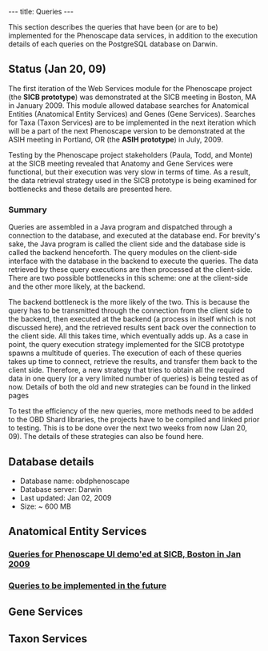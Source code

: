 ---
title: Queries
---

This section describes the queries that have been (or are to be) implemented for the Phenoscape data services, in addition to the execution details of each queries on the PostgreSQL database on Darwin.

==Status (Jan 20, 09)==
The first iteration of the Web Services module for the Phenoscape project (the '''SICB prototype''') was demonstrated at the SICB meeting in Boston, MA in January 2009. This module allowed database searches for Anatomical Entities (Anatomical Entity Services) and Genes (Gene Services). Searches for Taxa (Taxon Services) are to be implemented in the next iteration which will be a part of the next Phenoscape version to be demonstrated at the ASIH meeting in Portland, OR (the '''ASIH prototype''') in July, 2009.

Testing by the Phenoscape project stakeholders (Paula, Todd, and Monte) at the SICB meeting revealed that Anatomy and Gene Services were functional, but their execution was very slow in terms of time. As a result, the data retrieval strategy used in the SICB prototype is being examined for bottlenecks and these details are presented here.

===Summary===
Queries are assembled in a Java program and dispatched through a connection to the database, and executed at the database end. For brevity's sake, the Java program is called the client side and the database side is called the backend henceforth. The query modules on the client-side interface with the database in the backend to execute the queries. The data retrieved by these query executions are then processed at the client-side. There are two possible bottlenecks in this scheme: one at the client-side and the other more likely, at the backend. 

The backend bottleneck is the more likely of the two. This is because the query has to be transmitted through the connection from the client side to the backend, then executed at the backend (a process in itself which is not discussed here), and the retrieved results sent back over the connection to the client side. All this takes time, which eventually adds up. As a case in point, the query execution strategy implemented for the SICB prototype spawns a multitude of queries. The execution of each of these queries takes up time to connect, retrieve the results, and transfer them back to the client side. Therefore, a new strategy that tries to obtain all the required data in one query (or a very limited number of queries) is being tested as of now. Details of both the old and new strategies can be found in the linked pages

To test the efficiency of the new queries, more methods need to be added to the OBD Shard libraries, the projects have to be compiled and linked prior to testing. This is to be done over the next two weeks from now (Jan 20, 09). The details of these strategies can also be found here.

==Database details==
* Database name: obdphenoscape
* Database server: Darwin
* Last updated: Jan 02, 2009
* Size: ~ 600 MB

==Anatomical Entity Services==

===[[Queries for Phenoscape UI demo'ed at SICB, Boston in Jan 2009]]===

===[[Queries to be implemented in the future]]===

==Gene Services==

==Taxon Services==